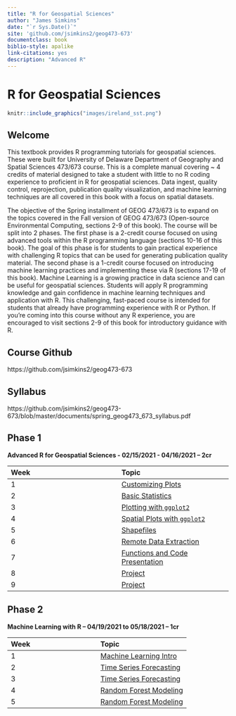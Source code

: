 ```yaml
--- 
title: "R for Geospatial Sciences"
author: "James Simkins"
date: "`r Sys.Date()`"
site: 'github.com/jsimkins2/geog473-673'
documentclass: book
biblio-style: apalike
link-citations: yes
description: "Advanced R"
---
```


# R for Geospatial Sciences

```r
knitr::include_graphics("images/ireland_sst.png")
```

## Welcome

This textbook provides R programming tutorials for geospatial sciences. These were built for University of Delaware Department of Geography and Spatial Sciences 473/673 course. This is a complete manual covering ~ 4 credits of material designed to take a student with little to no R coding experience to proficient in R for geospatial sciences. Data ingest, quality control, reprojection, publication quality visualization, and machine learning techniques are all covered in this book with a focus on spatial datasets. 

The objective of the Spring installment of GEOG 473/673 is to expand on the topics covered in the Fall version of GEOG 473/673 (Open-source Environmental Computing, sections 2-9 of this book). The course will be split into 2 phases. The first phase is a 2-credit course focused on using advanced tools within the R programming language (sections 10-16 of this book). The goal of this phase is for students to gain practical experience with challenging R topics that can be used for generating publication quality material. The second phase is a 1-credit course focused on introducing machine learning practices and implementing these via R (sections 17-19 of this book). Machine Learning is a growing practice in data science and can be useful for geospatial sciences. Students will apply R programming knowledge and gain confidence in machine learning techniques and application with R. This challenging, fast-paced course is intended for students that already have programming experience with R or Python. If you're coming into this course without any R experience, you are encouraged to visit sections 2-9 of this book for introductory guidance with R. 


## Course Github

https://github.com/jsimkins2/geog473-673

## Syllabus

https://github.com/jsimkins2/geog473-673/blob/master/documents/spring_geog473_673_syllabus.pdf

## Phase 1
**Advanced R for Geospatial Sciences - 02/15/2021 - 04/16/2021 – 2cr**

| Week | Topic |
|:----------|:----------|
|1 | [Customizing Plots](https://jsimkins2.github.io/geog473-673/plot-customization.html)|
|2 | [Basic Statistics](https://jsimkins2.github.io/geog473-673/basic-statistics.html)| 
|3 | [Plotting with `ggplot2`](https://jsimkins2.github.io/geog473-673/plotting-with-ggplot2.html)| 
|4 | [Spatial Plots with `ggplot2`](https://jsimkins2.github.io/geog473-673/spatial-plots-with-ggplot2.html)| |
|5 | [Shapefiles](https://jsimkins2.github.io/geog473-673/shapefiles.html)|
|6 | [Remote Data Extraction](https://jsimkins2.github.io/geog473-673/remote-data-extraction.html) |
|7 | [Functions and Code Presentation](https://jsimkins2.github.io/geog473-673/functions-and-code-presentation.html) |
|8 | [Project](https://github.com/jsimkins2/geog473-673/blob/master/documents/AdvancedR_finalproject.pdf)| 
|9 | [Project](https://github.com/jsimkins2/geog473-673/blob/master/documents/AdvancedR_finalproject.pdf)|

## Phase 2
**Machine Learning with R – 04/19/2021 to 05/18/2021 – 1cr**

| Week | Topic |
|:----------|:----------|
|1 | [Machine Learning Intro](https://jsimkins2.github.io/geog473-673/machine-learning-with-r.html)|
|2 | [Time Series Forecasting](https://jsimkins2.github.io/geog473-673/time-series-forecasting.html)|
|3 | [Time Series Forecasting](https://jsimkins2.github.io/geog473-673/time-series-forecasting.html)|
|4 | [Random Forest Modeling](https://jsimkins2.github.io/geog473-673/random-forest-modeling.html)|
|5 | [Random Forest Modeling](https://jsimkins2.github.io/geog473-673/random-forest-modeling.html)|


